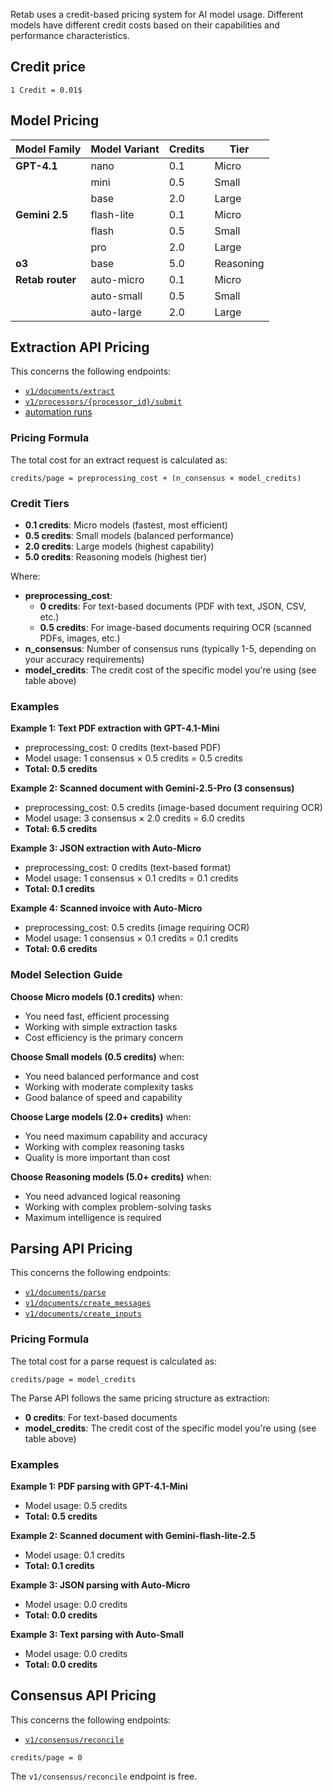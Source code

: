 Retab uses a credit-based pricing system for AI model usage. Different models have different credit costs based on their capabilities and performance characteristics.

## Credit price

`1 Credit = 0.01$`

## Model Pricing

| Model Family | Model Variant | Credits | Tier |
|--------------|---------------|---------|------|
| **GPT-4.1** | nano | 0.1 | Micro |
| | mini | 0.5 | Small |
| | base | 2.0 | Large |
| **Gemini 2.5** | flash-lite | 0.1 | Micro |
| | flash | 0.5 | Small |
| | pro | 2.0 | Large |
| **o3** | base | 5.0 | Reasoning |
| **Retab router** | auto-micro | 0.1 | Micro |
| | auto-small | 0.5 | Small |
| | auto-large | 2.0 | Large |


## Extraction API Pricing

This concerns the following endpoints:

- [`v1/documents/extract`](https://docs.retab.com/api-reference/documents/extract)
- [`v1/processors/{processor_id}/submit`](https://docs.retab.com/api-reference/processors/submit)
- [automation runs](https://docs.retab.com/core-concepts/automations)

### Pricing Formula

The total cost for an extract request is calculated as:

```
credits/page = preprocessing_cost + (n_consensus × model_credits)
```

### Credit Tiers

- **0.1 credits**: Micro models (fastest, most efficient)
- **0.5 credits**: Small models (balanced performance)
- **2.0 credits**: Large models (highest capability)
- **5.0 credits**: Reasoning models (highest tier)


Where:
- **preprocessing_cost**: 
  - **0 credits**: For text-based documents (PDF with text, JSON, CSV, etc.)
  - **0.5 credits**: For image-based documents requiring OCR (scanned PDFs, images, etc.)
- **n_consensus**: Number of consensus runs (typically 1-5, depending on your accuracy requirements)
- **model_credits**: The credit cost of the specific model you're using (see table above)


### Examples

**Example 1: Text PDF extraction with GPT-4.1-Mini**
- preprocessing_cost: 0 credits (text-based PDF)
- Model usage: 1 consensus × 0.5 credits = 0.5 credits
- **Total: 0.5 credits**

**Example 2: Scanned document with Gemini-2.5-Pro (3 consensus)**
- preprocessing_cost: 0.5 credits (image-based document requiring OCR)
- Model usage: 3 consensus × 2.0 credits = 6.0 credits
- **Total: 6.5 credits**

**Example 3: JSON extraction with Auto-Micro**
- preprocessing_cost: 0 credits (text-based format)
- Model usage: 1 consensus × 0.1 credits = 0.1 credits  
- **Total: 0.1 credits**

**Example 4: Scanned invoice with Auto-Micro**
- preprocessing_cost: 0.5 credits (image requiring OCR)
- Model usage: 1 consensus × 0.1 credits = 0.1 credits
- **Total: 0.6 credits**

### Model Selection Guide

**Choose Micro models (0.1 credits)** when:
- You need fast, efficient processing
- Working with simple extraction tasks
- Cost efficiency is the primary concern

**Choose Small models (0.5 credits)** when:
- You need balanced performance and cost
- Working with moderate complexity tasks
- Good balance of speed and capability

**Choose Large models (2.0+ credits)** when:
- You need maximum capability and accuracy
- Working with complex reasoning tasks
- Quality is more important than cost

**Choose Reasoning models (5.0+ credits)** when:
- You need advanced logical reasoning
- Working with complex problem-solving tasks
- Maximum intelligence is required

## Parsing API Pricing

This concerns the following endpoints:

- [`v1/documents/parse`](https://docs.retab.com/api-reference/documents/parse)
- [`v1/documents/create_messages`](https://docs.retab.com/api-reference/documents/create_messages)
- [`v1/documents/create_inputs`](https://docs.retab.com/api-reference/documents/create_inputs)

### Pricing Formula

The total cost for a parse request is calculated as:

```
credits/page = model_credits
```

The Parse API follows the same pricing structure as extraction:
- **0 credits**: For text-based documents
- **model_credits**: The credit cost of the specific model you're using (see table above)

### Examples

**Example 1: PDF parsing with GPT-4.1-Mini**
- Model usage: 0.5 credits
- **Total: 0.5 credits**

**Example 2: Scanned document with Gemini-flash-lite-2.5**
- Model usage: 0.1 credits
- **Total: 0.1 credits**

**Example 3: JSON parsing with Auto-Micro**
- Model usage: 0.0 credits
- **Total: 0.0 credits**

**Example 3: Text parsing with Auto-Small**
- Model usage: 0.0 credits
- **Total: 0.0 credits**



## Consensus API Pricing

This concerns the following endpoints:

- [`v1/consensus/reconcile`](https://docs.retab.com/api-reference/consensus/reconcile)

```
credits/page = 0
```

The `v1/consensus/reconcile` endpoint is free.








